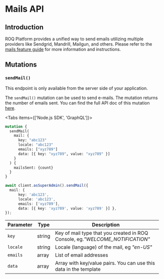 
# Mails API

## Introduction

ROQ Platform provides a unified way to send emails utilizing multiple providers like Sendgrid, Mandrill, Mailgun, and
others. Please refer to the [mails feature guide](/mails) for more information and instructions.

## Mutations

### `sendMail()`

<Callout type="info" emoji="ℹ️">
  This endpoint is only available from the server side of your application.
</Callout>

The `sendMail()` mutation can be used to send e-mails. The mutation returns the number of emails sent. You can find
the full API doc of this mutation [here](https://mars-pp.roq-platform.com/docs/#mutation-sendMail).

<Tabs items={['Node.js SDK', 'GraphQL']}><Tab>

```graphql
mutation {
  sendMail(
    mail: {
      key: "abc123"
      locale: "abc123"
      emails: ["xyz789"]
      data: [{ key: "xyz789", value: "xyz789" }]
    }
  ) {
    mailsSent: {count}
  }
}

```

</Tab><Tab>

```typescript
await client.asSuperAdmin().sendMail({
  mail: {
      key: 'abc123',
      locale: 'abc123',
      emails: ['xyz789'],
      data: [{ key: 'xyz789', value: 'xyz789' }] },
});
```

</Tab></Tabs>

| Parameter | Type   | Description                                                                   |
|-----------|--------|-------------------------------------------------------------------------------|
| `key`     | string | Key of mail type that you created in ROQ Console, eg._"WELCOME_NOTIFICATION"_ |
| `locale`  | string | Locale (language) of the mail, eg _"en-US"_                                   |
| `emails`  | array  | List of email addresses                                                       |
| `data`    | array  | Array with key/value pairs. You can use this data in the template             |
